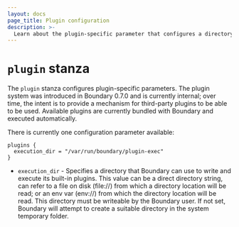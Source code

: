 ```yaml
---
layout: docs
page_title: Plugin configuration
description: >-
  Learn about the plugin-specific parameter that configures a directory for Boundary to use for writing and executing its built-in plugins.
---
```


# `plugin` stanza

The `plugin` stanza configures plugin-specific parameters. The plugin system was
introduced in Boundary 0.7.0 and is currently internal; over time, the intent is
to provide a mechanism for third-party plugins to be able to be used. Available
plugins are currently bundled with Boundary and executed automatically.

There is currently one configuration parameter available:

```hcl
plugins {
  execution_dir = "/var/run/boundary/plugin-exec"
}
```

- `execution_dir` - Specifies a directory that Boundary can use to write and
  execute its built-in plugins. This value can be a direct directory string,
  can refer to a file on disk (file://) from which a directory location will be
  read; or an env var (env://) from which the directory location will be read.
  This directory must be writeable by the Boundary user. If not set, Boundary will
  attempt to create a suitable directory in the system temporary folder.
